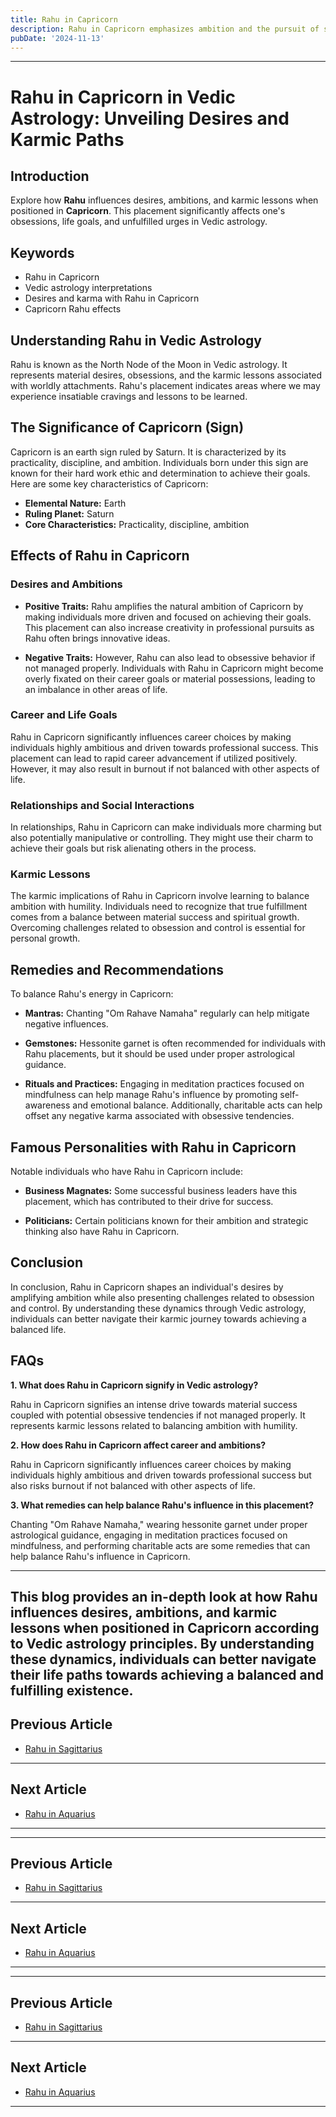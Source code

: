 ```yaml
---
title: Rahu in Capricorn
description: Rahu in Capricorn emphasizes ambition and the pursuit of status. Individuals are disciplined, focused on career advancement, but should be wary of unethical practices or excessive materialism.
pubDate: '2024-11-13'
---
```


---

# Rahu in Capricorn in Vedic Astrology: Unveiling Desires and Karmic Paths

## Introduction

Explore how **Rahu** influences desires, ambitions, and karmic lessons when positioned in **Capricorn**. This placement significantly affects one's obsessions, life goals, and unfulfilled urges in Vedic astrology.

## Keywords

- Rahu in Capricorn
- Vedic astrology interpretations
- Desires and karma with Rahu in Capricorn
- Capricorn Rahu effects

## Understanding Rahu in Vedic Astrology

Rahu is known as the North Node of the Moon in Vedic astrology. It represents material desires, obsessions, and the karmic lessons associated with worldly attachments. Rahu's placement indicates areas where we may experience insatiable cravings and lessons to be learned.

## The Significance of Capricorn (Sign)

Capricorn is an earth sign ruled by Saturn. It is characterized by its practicality, discipline, and ambition. Individuals born under this sign are known for their hard work ethic and determination to achieve their goals. Here are some key characteristics of Capricorn:

- **Elemental Nature:** Earth
- **Ruling Planet:** Saturn
- **Core Characteristics:** Practicality, discipline, ambition

## Effects of Rahu in Capricorn

### Desires and Ambitions

- **Positive Traits:** Rahu amplifies the natural ambition of Capricorn by making individuals more driven and focused on achieving their goals. This placement can also increase creativity in professional pursuits as Rahu often brings innovative ideas.
  
- **Negative Traits:** However, Rahu can also lead to obsessive behavior if not managed properly. Individuals with Rahu in Capricorn might become overly fixated on their career goals or material possessions, leading to an imbalance in other areas of life.

### Career and Life Goals

Rahu in Capricorn significantly influences career choices by making individuals highly ambitious and driven towards professional success. This placement can lead to rapid career advancement if utilized positively. However, it may also result in burnout if not balanced with other aspects of life.

### Relationships and Social Interactions

In relationships, Rahu in Capricorn can make individuals more charming but also potentially manipulative or controlling. They might use their charm to achieve their goals but risk alienating others in the process.

### Karmic Lessons

The karmic implications of Rahu in Capricorn involve learning to balance ambition with humility. Individuals need to recognize that true fulfillment comes from a balance between material success and spiritual growth. Overcoming challenges related to obsession and control is essential for personal growth.

## Remedies and Recommendations

To balance Rahu's energy in Capricorn:

- **Mantras:** Chanting "Om Rahave Namaha" regularly can help mitigate negative influences.
  
- **Gemstones:** Hessonite garnet is often recommended for individuals with Rahu placements, but it should be used under proper astrological guidance.
  
- **Rituals and Practices:** Engaging in meditation practices focused on mindfulness can help manage Rahu's influence by promoting self-awareness and emotional balance. Additionally, charitable acts can help offset any negative karma associated with obsessive tendencies.

## Famous Personalities with Rahu in Capricorn

Notable individuals who have Rahu in Capricorn include:

- **Business Magnates:** Some successful business leaders have this placement, which has contributed to their drive for success.
  
- **Politicians:** Certain politicians known for their ambition and strategic thinking also have Rahu in Capricorn.

## Conclusion

In conclusion, Rahu in Capricorn shapes an individual's desires by amplifying ambition while also presenting challenges related to obsession and control. By understanding these dynamics through Vedic astrology, individuals can better navigate their karmic journey towards achieving a balanced life.

## FAQs

**1. What does Rahu in Capricorn signify in Vedic astrology?**

Rahu in Capricorn signifies an intense drive towards material success coupled with potential obsessive tendencies if not managed properly. It represents karmic lessons related to balancing ambition with humility.

**2. How does Rahu in Capricorn affect career and ambitions?**

Rahu in Capricorn significantly influences career choices by making individuals highly ambitious and driven towards professional success but also risks burnout if not balanced with other aspects of life.

**3. What remedies can help balance Rahu's influence in this placement?**

Chanting "Om Rahave Namaha," wearing hessonite garnet under proper astrological guidance, engaging in meditation practices focused on mindfulness, and performing charitable acts are some remedies that can help balance Rahu's influence in Capricorn.

---

This blog provides an in-depth look at how Rahu influences desires, ambitions, and karmic lessons when positioned in Capricorn according to Vedic astrology principles. By understanding these dynamics, individuals can better navigate their life paths towards achieving a balanced and fulfilling existence.
---

## Previous Article
- [Rahu in Sagittarius](/blogs-md/0808_Rahu_in_Rashi/080809_Rahu_in_Sagittarius.mdx)

---

## Next Article
- [Rahu in Aquarius](/blogs-md/0808_Rahu_in_Rashi/080811_Rahu_in_Aquarius.mdx)

---
---

## Previous Article
- [Rahu in Sagittarius](080809_Rahu_in_Sagittarius.mdx)

---

## Next Article
- [Rahu in Aquarius](080811_Rahu_in_Aquarius.mdx)

---
---

## Previous Article
- [Rahu in Sagittarius](080809_Rahu_in_Sagittarius.mdx)

---

## Next Article
- [Rahu in Aquarius](080811_Rahu_in_Aquarius.mdx)

---
